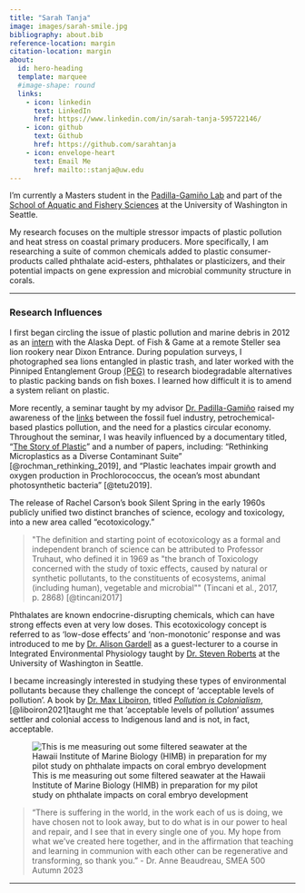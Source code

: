 ```yaml
---
title: "Sarah Tanja"
image: images/sarah-smile.jpg
bibliography: about.bib
reference-location: margin
citation-location: margin
about:
  id: hero-heading
  template: marquee
  #image-shape: round
  links:
    - icon: linkedin
      text: LinkedIn
      href: https://www.linkedin.com/in/sarah-tanja-595722146/
    - icon: github
      text: Github
      href: https://github.com/sarahtanja
    - icon: envelope-heart
      text: Email Me
      href: mailto::stanja@uw.edu
---
```


::: {hero-heading}
I'm currently a Masters student in the [Padilla-Gamiño Lab](https://padilla-gaminolab.weebly.com/) and part of the [School of Aquatic and Fishery Sciences](https://fish.uw.edu/) at the University of Washington in Seattle.

My research focuses on the multiple stressor impacts of plastic pollution and heat stress on coastal primary producers. More specifically, I am researching a suite of common chemicals added to plastic consumer-products called phthalate acid-esters, phthalates or plasticizers, and their potential impacts on gene expression and microbial community structure in corals.
:::

------------------------------------------------------------------------

### Research Influences

I first began circling the issue of plastic pollution and marine debris in 2012 as an [intern](https://www.adfg.alaska.gov/index.cfm?adfg=internexp.donohoe) with the Alaska Dept. of Fish & Game at a remote Steller sea lion rookery near Dixon Entrance. During population surveys, I photographed sea lions entangled in plastic trash, and later worked with the Pinniped Entanglement Group [(PEG)](https://pinnipedentanglementgroup.org/) to research biodegradable alternatives to plastic packing bands on fish boxes. I learned how difficult it is to amend a system reliant on plastic.

More recently, a seminar taught by my advisor [Dr. Padilla-Gamiño](https://fish.uw.edu/faculty/jacqueline-padilla-gamino/) raised my awareness of the [links](https://www.youtube.com/watch?v=iO3SA4YyEYU) between the fossil fuel industry, petrochemical-based plastics pollution, and the need for a plastics circular economy. Throughout the seminar, I was heavily influenced by a documentary titled, "[The Story of Plastic](https://www.youtube.com/show/SC2l9YPiNhgA1NwB2avpZwgw)" and a number of papers, including: "Rethinking Microplastics as a Diverse Contaminant Suite" [@rochman_rethinking_2019], and "Plastic leachates impair growth and oxygen production in Prochlorococcus, the ocean's most abundant photosynthetic bacteria" [@tetu2019].

The release of Rachel Carson's book Silent Spring in the early 1960s publicly unified two distinct branches of science, ecology and toxicology, into a new area called "ecotoxicology."

> \"The definition and starting point of ecotoxicology as a formal and independent branch of science can be attributed to Professor Truhaut, who defined it in 1969 as \"the branch of Toxicology concerned with the study of toxic effects, caused by natural or synthetic pollutants, to the constituents of ecosystems, animal (including human), vegetable and microbial\"\" (Tincani et al., 2017, p. 2868) [@tincani2017]

Phthalates are known endocrine-disrupting chemicals, which can have strong effects even at very low doses. This ecotoxicology concept is referred to as 'low-dose effects' and 'non-monotonic' response and was introduced to me by [Dr. Alison Gardell](https://directory.tacoma.uw.edu/employee/agardell) as a guest-lecturer to a course in Integrated Environmental Physiology taught by [Dr. Steven Roberts](https://fish.uw.edu/faculty/steven-roberts/) at the University of Washington in Seattle.

I became increasingly interested in studying these types of environmental pollutants because they challenge the concept of 'acceptable levels of pollution'. A book by [Dr. Max Liboiron](https://maxliboiron.com/), titled [*Pollution is Colonialism*](https://www.dukeupress.edu/pollution-is-colonialism), [@liboiron2021]taught me that 'acceptable levels of pollution' assumes settler and colonial access to Indigenous land and is not, in fact, acceptable.

![This is me measuring out some filtered seawater at the Hawaii Institute of Marine Biology (HIMB) in preparation for my pilot study on phthalate impacts on coral embryo development](images/sarah-pour.jpg)

> "There is suffering in the world, in the work each of us is doing, we have chosen not to look away, but to do what is in our power to heal and repair, and I see that in every single one of you. My hope from what we've created here together, and in the affirmation that teaching and learning in communion with each other can be regenerative and transforming, so thank you." - Dr. Anne Beaudreau, SMEA 500 Autumn 2023

------------------------------------------------------------------------
